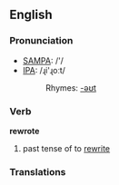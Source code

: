 ==English==

===Pronunciation===
*[[w:SAMPA|SAMPA]]: /'/
*[[w:IPA|IPA]]: /ɻi'ɻoːt/
*:Rhymes: [[Rhymes:English:-əʊt|-əʊt]]

===Verb===
'''rewrote'''

# past tense of to [[rewrite]]

===Translations===